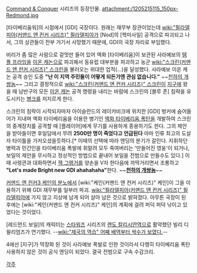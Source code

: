 [[Command & Conquer]] 시리즈의 등장인물.
attachment:/1205215115_150px-Redmond.jpg

[타이베리움워]의 시점에서 [GDI] 국장이다. 원래는 재무부 장관이었는데 [[wiki:"필라델피아(커맨드 앤 컨커 시리즈)" 필라델피아]]가 [Nod]의 [핵미사일] 공격으로 파괴되고 나서, 그의 상관들이 전부 거기서 사망했기 때문에, GDI의 국장 자리로 부임했다.

비리가 좀 많은 사람으로 겉멋만 들어 있어 엑화 [타이베리움]이 보관된 사라예보의 [[템플 프라임]]을 [[이온 캐논]]으로 파괴해서 동유럽 대부분을 파괴하고 농군 [[wiki:"스크린(커맨드 앤 컨커 시리즈)" 스크린]]을 불러오는 위대한 업적(…)을 달성했다. 사라예보 이온 캐논 공격 승인 도중 '''"난 이 지역 주민들이 어떻게 되든가엔 관심 없습니다."''' ~~[[천하의 개쌍놈]]~~ 그리고 결정적으로 [[wiki:"스크린(커맨드 앤 컨커 시리즈)" 스크린]]이 [[지구]]에 왔을 때 남반구의 모든 [[이온 캐논]] 공격 명령을 내리는 바람에 스크린의 [블루 존] 침략을 유도시키는 [[병크]]를 저지르게 한다.

스크린의 침략이 시작되자마자 아이슬란드의 레이캬비크에 위치한 [GDI] 벙커에 숨어들어가 지내며 액화 타이베리움을 이용한 병기인 [[액화 타이베리움 폭탄]]을 개발하여 스크린의 중계장치를 공격할 때 [플레이어]에게 무기를 사용하게 종용하기도 한다. 그의 제안을 받아들이면 후일담에서 무려 '''2500만 명이 죽었다고 언급된다''' 아마 인류 최고의 도살자 타이틀을 가저오셨을듯하다.[* 이때의 선택에 따라 엔딩의 분기가 갈린다. 지휘하던 병력과 민간인을 타이베리움 폭발에 휘말려 모두 죽여버리는 '만들어진 영웅'이 되거나, 보일의 제안을 무시하고 정상적인 방법으로 끝내어 보일을 전범으로 만들수도 있다.] 이 때 사령관과 대화하면서 [[잭 그렝거]]를 양손을 V자 한다음에 까딱거리면서 조롱하고 '''"Let's made Bright new GDI ahahahaha"'''한다. ~~'''[[천하의 개쌍놈]]'''~~

[[커맨드 앤 컨커3 케인의 분노]]에서 [wiki:"케인(커맨드 앤 컨커 시리즈)" 케인]이 그을 이용하기 위해 GDI 재무부를 일부러 파괴. [[wiki:"필라델피아(커맨드 앤 컨커 시리즈)" 필라델피아]]에 가지 않고 지상에 남게 되어 살아 남은 것으로 밝혀졌다. 아무튼 국장이 된 후에는 [wiki:"케인(커맨드 앤 컨커 시리즈)" 케인]의 계획에 걸려 퍼덕 퍼덕 낚이고 있었다는 것이었다.

[레드먼드 보일]의 캐릭터는 [[스타워즈]] 시리즈의 [[랜도 칼리시안]]역으로 활약했던 빌리 디 윌리엄즈가 연기했다. --[[wiki:"제국의 역습" 어째 배역부터 싹수가 보였다.]]--

4에선 [지구]가 막장화 된 것이 사라예보 폭발로 인한 것이라서 다행히 타이베리움 폭탄 사용하지 않은 것이 공식 엔딩이 되었다. 결국 전범으로 구속 수감크리.

[[각주]]
